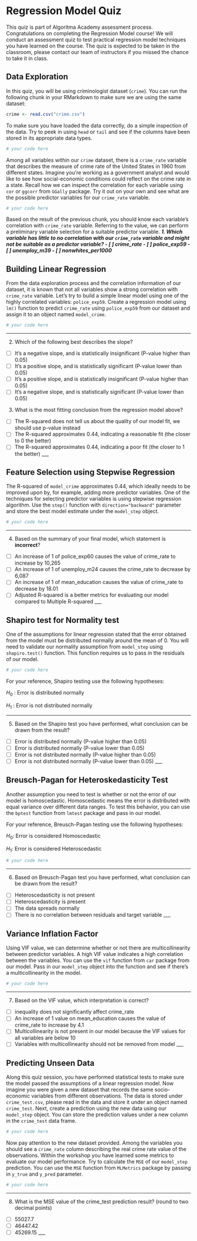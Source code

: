 # Regression Model Quiz

This quiz is part of Algoritma Academy assessment process. Congratulations on completing the Regression Model course! We will conduct an assessment quiz to test practical regression model techniques you have learned on the course. The quiz is expected to be taken in the classroom, please contact our team of instructors if you missed the chance to take it in class.

## Data Exploration

In this quiz, you will be using criminologist dataset (`crime`). You can run the following chunk in your RMarkdown to make sure we are using the same dataset:

```r
crime <- read.csv("crime.csv")
```

To make sure you have loaded the data correctly, do a simple inspection of the data. Try to peek in using `head` or `tail` and see if the columns have been stored in its appropriate data types.
```r
# your code here

```

Among all variables within our `crime` dataset, there is a `crime_rate` variable that describes the measure of crime rate of the United States in 1960 from different states. Imagine you're working as a government analyst and would like to see how social-economic conditions could reflect on the crime rate in a state. Recall how we can inspect the correlation for each variable using `cor` or `ggcorr` from `GGally` package. Try it out on your own and see what are the possible predictor variables for our `crime_rate` variable.

```r
# your code here

```

Based on the result of the previous chunk, you should know each variable's correlation with `crime_rate` variable. Referring to the value, we can perform a preliminary variable selection for a suitable predictor variable.
___
1. Which variable has little to no correlation with our `crime_rate` variable and might not be suitable as a predictor variable?
  - [ ] crime_rate
  - [ ] police_exp59
  - [ ] unemploy_m39
  - [ ] nonwhites_per1000
___

## Building Linear Regression    

From the data exploration process and the correlation information of our dataset, it is known that not all variables show a strong correlation with `crime_rate` variable. Let's try to build a simple linear model using one of the highly correlated variables: `police_exp59`. Create a regression model using `lm()` function to predict `crime_rate` using `police_exp59` from our dataset and assign it to an object named `model_crime`.

```r
# your code here

```
___
2. Which of the following best describes the slope?
  - [ ] It's a negative slope, and is statistically insignificant (P-value higher than 0.05)
  - [ ] It's a positive slope, and is statistically significant (P-value lower than 0.05)
  - [ ] It's a positive slope, and is statistically insignificant (P-value higher than 0.05)
  - [ ] It's a negative slope, and is statistically significant (P-value lower than 0.05)

3. What is the most fitting conclusion from the regression model above?
  - [ ] The R-squared does not tell us about the quality of our model fit, we should use p-value instead
  - [ ] The R-squared approximates 0.44, indicating a reasonable fit (the closer to 0 the better)
  - [ ] The R-squared approximates 0.44, indicating a poor fit (the closer to 1 the better)
___

## Feature Selection using Stepwise Regression

The R-squared of `model_crime` approximates 0.44, which ideally needs to be improved upon by, for example, adding more predictor variables. One of the techniques for selecting predictor variables is using stepwise regression algorithm. Use the `step()` function with `direction="backward"` parameter and store the best model estimate under the `model_step` object.

```r
# your code here

```
___
4. Based on the summary of your final model, which statement is **incorrect**?
  - [ ] An increase of 1 of police_exp60 causes the value of crime_rate to increase by 10,265
  - [ ] An increase of 1 of unemploy_m24 causes the crime_rate to decrease by 6,087
  - [ ] An increase of 1 of mean_education causes the value of crime_rate to decrease by 18.01
  - [ ] Adjusted R-squared is a better metrics for evaluating our model compared to Multiple R-squared
___

## Shapiro test for Normality test

One of the assumptions for linear regression stated that the error obtained from the model must be distributed normally around the mean of 0. You will need to validate our normality assumption from `model_step` using `shapiro.test()` function. This function requires us to pass in the residuals of our model.

```r
# your code here

```

For your reference, Shapiro testing use the following hypotheses:

$H_0$ : Error is distributed normally  

$H_1$ : Error is not distributed normally  

___
5. Based on the Shapiro test you have performed, what conclusion can be drawn from the result?
  - [ ] Error is distributed normally (P-value higher than 0.05) 
  - [ ] Error is distributed normally (P-value lower than 0.05) 
  - [ ] Error is not distributed normally (P-value higher than 0.05) 
  - [ ] Error is not distributed normally (P-value lower than 0.05) 
___

## Breusch-Pagan for Heteroskedasticity Test

Another assumption you need to test is whether or not the error of our model is homoscedastic. Homoscedastic means the error is distributed with equal variance over different data ranges. To test this behavior, you can use the `bptest` function from `lmtest` package and pass in our model.

For your reference, Breusch-Pagan testing use the following hypotheses:

$H_0$: Error is considered Homoscedastic  

$H_1$: Error is considered Heteroscedastic  

```r
# your code here

```
___
6. Based on Breusch-Pagan test you have performed, what conclusion can be drawn from the result?
  - [ ] Heteroscedasticity is not present
  - [ ] Heteroscedasticity is present
  - [ ] The data spreads normally
  - [ ] There is no correlation between residuals and target variable
___

## Variance Inflation Factor

Using VIF value, we can determine whether or not there are multicollinearity between predictor variables. A high VIF value indicates a high correlation between the variables. You can use the `vif` function from `car` package from our model. Pass in our `model_step` object into the function and see if there's a multicollinearity in the model.

```r
# your code here

```
___
7. Based on the VIF value, which interpretation is correct?
  - [ ] inequality does not significantly affect crime_rate
  - [ ] An increase of 1 value on mean_education causes the value of crime_rate to increase by 4.1
  - [ ] Multicollinearity is not present in our model because the VIF values for all variables are below 10 
  - [ ] Variables with multicollinearity should not be removed from model
  ___

## Predicting Unseen Data

Along this quiz session, you have performed statistical tests to make sure the model passed the assumptions of a linear regression model. Now imagine you were given a new dataset that records the same socio-economic variables from different observations. The data is stored under `crime_test.csv`, please read in the data and store it under an object named `crime_test`. Next, create a prediction using the new data using our `model_step` object. You can store the prediction values under a new column in the `crime_test` data frame.

```r
# your code here

```

Now pay attention to the new dataset provided. Among the variables you should see a `crime_rate` column describing the real crime rate value of the observations. Within the workshop you have learned some metrics to evaluate our model performance. Try to calculate the `MSE` of our `model_step` prediction. You can use the `MSE` function from `MLMetrics` package by passing in `y_true` and `y_pred` parameter.

```r
# your code here

```
___
8. What is the MSE value of the crime_test prediction result? (round to two decimal points)    
  - [ ] 55027.7
  - [ ] 46447.42
  - [ ] 45269.15
___
